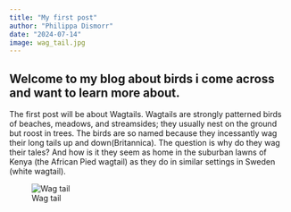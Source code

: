 ```yaml
---
title: "My first post"
author: "Philippa Dismorr"
date: "2024-07-14"
image: wag_tail.jpg
---
```

## Welcome to my blog about birds i come across and want to learn more about.

The first post will be about Wagtails. Wagtails are strongly patterned birds of beaches, meadows, and streamsides; they usually nest on the ground but roost in trees. The birds are so named because they incessantly wag their long tails up and down(Britannica). The question is why do they wag their tales? And how is it they seem as home in the suburban lawns of Kenya (the African Pied wagtail) as they do in similar settings in Sweden (white wagtail). 

![Wag tail](wag_tail.jpg)
